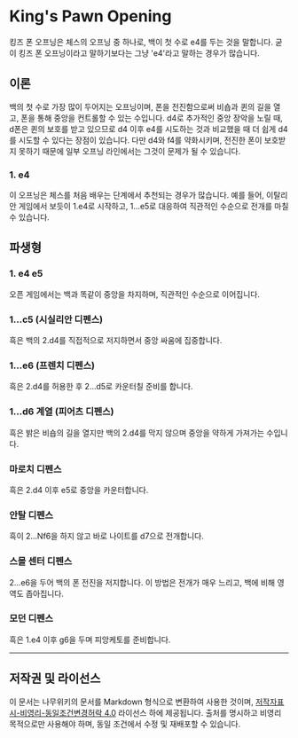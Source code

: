 # King's Pawn Opening


<ChessDiagram
  position="rnbqkbnr
           pppppppp
           --------
           --------
           ----P---
           --------
           PPPP-PPP
           RNBQKBNR"
/>


킹즈 폰 오프닝은 체스의 오프닝 중 하나로, 백이 첫 수로 e4를 두는 것을 말합니다. 굳이 킹즈 폰 오프닝이라고 말하기보다는 그냥 'e4'라고 말하는 경우가 많습니다.

## 이론

백의 첫 수로 가장 많이 두어지는 오프닝이며, 폰을 전진함으로써 비숍과 퀸의 길을 열고, 폰을 통해 중앙을 컨트롤할 수 있는 수입니다. d4로 추가적인 중앙 장악을 노릴 때, d폰은 퀸의 보호를 받고 있으므로 d4 이후 e4를 시도하는 것과 비교했을 때 더 쉽게 d4를 시도할 수 있다는 장점이 있습니다. 다만 d4와 f4를 약화시키며, 전진한 폰이 보호받지 못하기 때문에 일부 오프닝 라인에서는 그것이 문제가 될 수 있습니다.

### 1. e4

이 오프닝은 체스를 처음 배우는 단계에서 추천되는 경우가 많습니다. 예를 들어, 이탈리안 게임에서 보듯이 1.e4로 시작하고, 1...e5로 대응하여 직관적인 수순으로 전개를 마칠 수 있습니다.

## 파생형

### 1. e4 e5
오픈 게임에서는 백과 똑같이 중앙을 차지하며, 직관적인 수순으로 이어집니다.

<ChessDiagram
  position="rnbqkbnr
           pppp-ppp
           --------
           ----p---
           ----P---
           --------
           PPPP-PPP
           RNBQKBNR"
/>

### 1...c5 (시실리안 디펜스)
흑은 백의 2.d4를 직접적으로 저지하면서 중앙 싸움에 집중합니다.

### 1...e6 (프렌치 디펜스)
흑은 2.d4를 허용한 후 2...d5로 카운터칠 준비를 합니다.

<ChessDiagram
  position="rnbqkbnr
           pppp-ppp
           ----p---
           --------
           ----P---
           --------
           PPPP-PPP
           RNBQKBNR"
/>

### 1...d6 계열 (피어츠 디펜스)
흑은 밝은 비숍의 길을 열지만 백의 2.d4를 막지 않으며 중앙을 약하게 가져가는 수입니다.

<ChessDiagram
  position="rnbqkbnr
           ppp-pppp
           ---p----
           --------
           ----P---
           --------
           PPPP-PPP
           RNBQKBNR"
/>

### 마로치 디펜스
흑은 2.d4 이후 e5로 중앙을 카운터합니다.

<ChessDiagram
  position="rnbqkbnr
           ppp--ppp
           ---p----
           ----p---
           ---PP---
           --------
           PPP--PPP
           RNBQKBNR"
/>

### 안탈 디펜스
흑이 2...Nf6을 하지 않고 바로 나이트를 d7으로 전개합니다.

<ChessDiagram
  position="r-bqkbnr
           pppnpppp
           ---p----
           --------
           ---PP---
           --------
           PPP--PPP
           RNBQKBNR"
/>

### 스몰 센터 디펜스
2...e6을 두어 백의 폰 전진을 저지합니다. 이 방법은 전개가 매우 느리고, 백에 비해 영역도 좁아집니다.

<ChessDiagram
  position="rnbqkbnr
           ppp--ppp
           ---pp---
           --------
           ---PP---
           --------
           PPP--PPP
           RNBQKBNR"
/>

### 모던 디펜스
흑은 1.e4 이후 g6을 두며 피앙케토를 준비합니다.

<ChessDiagram
  position="rnbqkbnr
           pppppp-p
           ------p-
           --------
           ----P---
           --------
           PPPP-PPP
           RNBQKBNR"
/>

---

## 저작권 및 라이선스

이 문서는 나무위키의 문서를 Markdown 형식으로 변환하여 사용한 것이며, [저작자표시-비영리-동일조건변경허락 4.0](https://creativecommons.org/licenses/by-nc-sa/4.0/) 라이선스 하에 제공됩니다. 출처를 명시하고 비영리 목적으로만 사용해야 하며, 동일 조건에서 수정 및 재배포할 수 있습니다.

